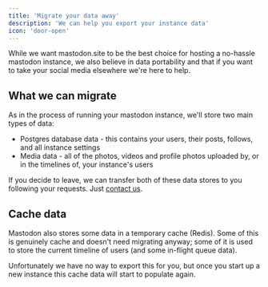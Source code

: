 ```yaml
---
title: 'Migrate your data away'
description: 'We can help you export your instance data'
icon: 'door-open'
---
```


While we want mastodon.site to be the best choice for hosting a no-hassle mastodon instance, we also believe in data portability and that if you want to take your social media elsewhere we're here to help.

## What we can migrate

As in the process of running your mastodon instance, we'll store two main types of data:

* Postgres database data - this contains your users, their posts, follows, and all instance settings
* Media data - all of the photos, videos and profile photos uploaded by, or in the timelines of, your instance's users

If you decide to leave, we can transfer both of these data stores to you following your requests. Just [contact us](/support/overview).

## Cache data

Mastodon also stores some data in a temporary cache (Redis). Some of this is genuinely cache and doesn't need migrating anyway; some of it is used to store the current timeline of users (and some in-flight queue data).

Unfortunately we have no way to export this for you, but once you start up a new instance this cache data will start to populate again.